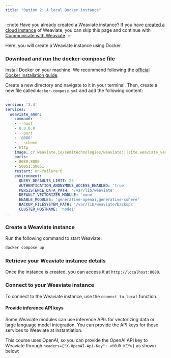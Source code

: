 ```yaml
---
title: "Option 2: A local Docker instance"
---
```



:::note Have you already created a Weaviate instance?
If you have [created a cloud instance](./10_create_wcs.mdx) of Weaviate, you can skip this page and continue with [Communicate with Weaviate](../30_communicate.mdx).
:::

Here, you will create a Weaviate instance using Docker.

### <i class="fa-solid fa-chalkboard"></i> Download and run the docker-compose file

Install Docker on your machine. We recommend following the [official Docker installation guide](https://docs.docker.com/get-docker/).

Create a new directory and navigate to it in your terminal. Then, create a new file called `docker-compose.yml` and add the following content:

```yaml
---
version: '3.4'
services:
  weaviate_anon:
    command:
    - --host
    - 0.0.0.0
    - --port
    - '8080'
    - --scheme
    - http
    image: cr.weaviate.io/semitechnologies/weaviate:||site.weaviate_version||
    ports:
    - 8080:8080
    - 50051:50051
    restart: on-failure:0
    environment:
      QUERY_DEFAULTS_LIMIT: 25
      AUTHENTICATION_ANONYMOUS_ACCESS_ENABLED: 'true'
      PERSISTENCE_DATA_PATH: '/var/lib/weaviate'
      DEFAULT_VECTORIZER_MODULE: 'none'
      ENABLE_MODULES: 'generative-openai,generative-cohere'
      BACKUP_FILESYSTEM_PATH: '/var/lib/weaviate/backups'
      CLUSTER_HOSTNAME: 'node1'
...

```

### <i class="fa-solid fa-chalkboard"></i> Create a Weaviate instance

Run the following command to start Weaviate:

```bash
docker compose up
```

### <i class="fa-solid fa-chalkboard"></i> Retrieve your Weaviate instance details

Once the instance is created, you can access it at `http://localhost:8080`.

### <i class="fa-solid fa-code"></i> Connect to your Weaviate instance

To connect to the Weaviate instance, use the `connect_to_local` function.

<FilteredTextBlock
  text={PyCode}
  startMarker="# DockerInstantiation"
  endMarker="# END DockerInstantiation"
  language="py"
/>

#### Provide inference API keys

Some Weaviate modules can use inference APIs for vectorizing data or large language model integration. You can provide the API keys for these services to Weaviate at instantiation.

This course uses OpenAI, so you can provide the OpenAI API key to Weaviate through `headers={"X-OpenAI-Api-Key": <YOUR_KEY>}` as shown below:

<FilteredTextBlock
  text={PyCode}
  startMarker="# DockerAPIKeyInstantiation"
  endMarker="# END DockerAPIKeyInstantiation"
  language="py"
/>


<DocsFeedback/>
